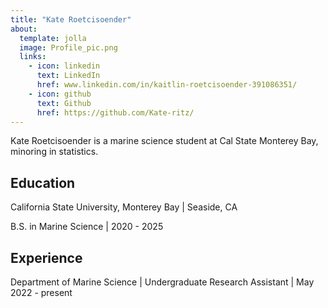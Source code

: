 ```yaml
---
title: "Kate Roetcisoender"
about:
  template: jolla
  image: Profile_pic.png
  links:
    - icon: linkedin
      text: LinkedIn
      href: www.linkedin.com/in/kaitlin-roetcisoender-391086351/
    - icon: github
      text: Github
      href: https://github.com/Kate-ritz/
---
```


Kate Roetcisoender is a marine science student at Cal State Monterey Bay, minoring in statistics.

## Education

California State University, Monterey Bay \| Seaside, CA

B.S. in Marine Science \| 2020 - 2025

## Experience

Department of Marine Science \| Undergraduate Research Assistant \| May 2022 - present

